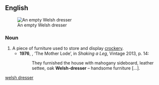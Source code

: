 ==English==
[[Image:Dresser_(PSF).png|thumb|An empty Welsh dresser]]

===Noun===
{{en-noun}}

# A piece of furniture used to store and display [[crockery]]. {{defdate|from 19th c.}}
#*'''1976''', {{w|Angela Carter}}, ‘The Mother Lode’, in ''Shaking a Leg'', Vintage 2013, p. 14:
#*:They furnished the house with mahogany sideboard, leather settee, oak '''Welsh-dresser''' – handsome furniture […].

[[Category:en:Furniture|welsh dresser]]